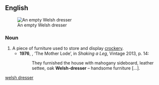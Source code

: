 ==English==
[[Image:Dresser_(PSF).png|thumb|An empty Welsh dresser]]

===Noun===
{{en-noun}}

# A piece of furniture used to store and display [[crockery]]. {{defdate|from 19th c.}}
#*'''1976''', {{w|Angela Carter}}, ‘The Mother Lode’, in ''Shaking a Leg'', Vintage 2013, p. 14:
#*:They furnished the house with mahogany sideboard, leather settee, oak '''Welsh-dresser''' – handsome furniture […].

[[Category:en:Furniture|welsh dresser]]